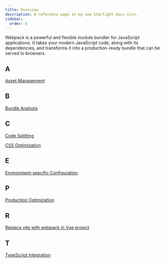 ```yaml
---
title: Overview
description: A reference page in my new Starlight docs site.
sidebar:
  order: 0
---
```


Webpack is a powerful and flexible module bundler for JavaScript applications. It takes your modern JavaScript code, along with its dependencies, and transforms it into a production-ready bundle that can be served to browsers.

## A
[Asset Management](/build-tools/webpack/asset-management)

## B
[Bundle Analysis](/build-tools/webpack/bundle-analysis/)

## C
[Code Splitting](/build-tools/webpack/code-splitting/)

[CSS Optimization](/build-tools/webpack/css-optimization/)

## E
[Environment-specific Configuration](/build-tools/webpack/environment-specific-configuration/)

## P
[Production Optimization](/build-tools/webpack/production-optimization/)

## R
[Replace vite with webpack in Vue project](/build-tools/webpack/replace-vite-with-webpack-in-vue-project/)

## T
[TypeScript Integration](/build-tools/webpack/type-script-integration/)


